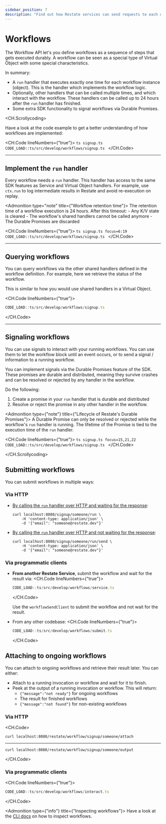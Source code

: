 ```yaml
---
sidebar_position: 7
description: "Find out how Restate services can send requests to each other."
---
```



# Workflows

The Workflow API let's you define workflows as a sequence of steps that gets executed durably.
A workflow can be seen as a special type of Virtual Object with some special characteristics.


In summary:

- A `run` handler that executes exactly one time for each workflow instance (object).
This is the handler which implements the workflow logic.
- Optionally, other handlers that can be called multiple times, and which interact with the workflow.
These handlers can be called up to 24 hours after the `run` handler has finished.
- Some extra SDK functionality to signal workflows via Durable Promises.

<CH.Scrollycoding>

Have a look at the code example to get a better understanding of how workflows are implemented:

<CH.Code lineNumbers={"true"}>
    ```ts signup.ts
    CODE_LOAD::ts/src/develop/workflows/signup.ts
    ```
</CH.Code>

---

## Implement the `run` handler

Every workflow needs a `run` handler.
This handler has access to the same SDK features as Service and Virtual Object handlers.
For example, use `ctx.run` to log intermediate results in Restate and avoid re-execution on replay.

<Admonition type="note" title={"Workflow retention time"}>
    The retention time of a workflow execution is 24 hours.
    After this timeout:
    - Any K/V state is cleared
    - The workflow's shared handlers cannot be called anymore
    - The Durable Promises are discarded
</Admonition>

<CH.Code lineNumbers={"true"}>
    ```ts signup.ts focus=6:19
    CODE_LOAD::ts/src/develop/workflows/signup.ts
    ```
</CH.Code>

---

## Querying workflows

You can query workflows via the other shared handlers defined in the workflow definition.
For example, here we retrieve the status of the workflow.

This is similar to how you would use shared handlers in a Virtual Object.

<CH.Code lineNumbers={"true"}>
```ts signup.ts focus=24
CODE_LOAD::ts/src/develop/workflows/signup.ts
```
</CH.Code>

---

## Signaling workflows

You can use signals to interact with your running workflows.
You can use them to let the workflow block until an event occurs, or to send a signal / information to a running workflow.

You can implement signals via the Durable Promises feature of the SDK.
These promises are durable and distributed, meaning they survive crashes and can be resolved or rejected by any handler in the workflow.

Do the following:
1. Create a promise in your `run` handler that is durable and distributed
2. Resolve or reject the promise in any other handler in the workflow.

<Admonition type={"note"} title={"Lifecycle of Restate's Durable Promises"}>
    A Durable Promise can only be resolved or rejected while the workflow's `run` handler is running.
    The lifetime of the Promise is tied to the execution time of the `run` handler.
</Admonition>

<CH.Code lineNumbers={"true"}>
    ```ts signup.ts focus=15,21,22
    CODE_LOAD::ts/src/develop/workflows/signup.ts
    ```
</CH.Code>

</CH.Scrollycoding>

## Submitting workflows

You can submit workflows in multiple ways:

### Via HTTP

- [By calling the `run` handler over HTTP and waiting for the response](/invoke/http#invoke-workflows):
    ```shell
    curl localhost:8080/signup/someone/run \
        -H 'content-type: application/json' \
        -d '{"email": "someone@restate.dev"}'
    ```

- [By calling the `run` handler over HTTP and not waiting for the response](/invoke/http#sending-a-message-over-http):
    ```shell
    curl localhost:8080/signup/someone/run/send \
        -H 'content-type: application/json' \
        -d '{"email": "someone@restate.dev"}'
    ```

### Via programmatic clients

- **From another Restate Service**, submit the workflow and wait for the result via:
    <CH.Code lineNumbers={"true"}>
    ```ts submit.ts focus=4,10,11
    CODE_LOAD::ts/src/develop/workflows/service.ts
    ```
    </CH.Code>

    Use the `workflowSendClient` to submit the workflow and not wait for the result.

- From any other codebase:
    <CH.Code lineNumbers={"true"}>
    ```ts submit.ts focus=5,6,9,10
    CODE_LOAD::ts/src/develop/workflows/submit.ts
    ```
    </CH.Code>


## Attaching to ongoing workflows

You can attach to ongoing workflows and retrieve their result later. You can either:
- Attach to a running invocation or workflow and wait for it to finish.
- Peek at the output of a running invocation or workflow. This will return:
    - `{"message":"not ready"}` for ongoing workflows
    - The result for finished workflows
    - `{"message":"not found"}` for non-existing workflows

### Via HTTP

<CH.Code>

```shell attach.sh
curl localhost:8080/restate/workflow/signup/someone/attach
```

---

```shell output.sh
curl localhost:8080/restate/workflow/signup/someone/output
```

</CH.Code>

### Via programmatic clients


<CH.Code lineNumbers={"true"}>
```ts submit.ts
CODE_LOAD::ts/src/develop/workflows/interact.ts
```
</CH.Code>


<Admonition type={"info"} title={"Inspecting workflows"}>
    Have a look at the [CLI docs](/operate/introspection) on how to inspect workflows.
</Admonition>






